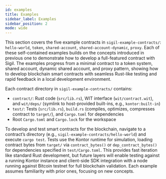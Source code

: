 ```yaml
---
id: examples
title: Examples
sidebar_label: Examples
sidebar_position: 2
mode: wide
---
```


This section covers the five example contracts in `sigil-example-contracts/`: `hello-world`, `token`, `shared-account`, `shared-account-dynamic`, `proxy`. Each of these self-contained examples builds on the concepts introduced in previous one to demonstrate how to develop a full-featured contract with Sigil. The examples progress from a minimal contract to a token system, shared account, dynamic shared account, and proxy pattern, showing how to develop blockchain smart contracts with seamless Rust-like testing and rapid feedback in a local development environment.

Each contract directory in `sigil-example-contracts/` contains:
- `contract/`: Rust code (`src/lib.rs`), WIT interface (`wit/contract.wit`), and `wit/deps/` (symlink to host-provided built-ins, e.g., `kontor:built-in`)
- `test/`: Tests (`src/lib.rs`), `build.rs` (compiles, optimizes, compresses contract to `target/`), and `Cargo.toml` for dependencies
- Root `Cargo.toml` and `Cargo.lock` for the workspace

To develop and test smart contracts for the blockchain, navigate to a contract’s directory (e.g., `sigil-example-contracts/hello-world`) and execute `cargo test`. Tests use the Kontor runtime for simulation, loading contract bytes from `target/` via `contract_bytes()` or `dep_contract_bytes()` for dependencies specified in `test/Cargo.toml`. This provides fast iteration like standard Rust development, but future layers will enable testing against a running Kontor instance and client-side SDK integration with a node running against Bitcoin testnet for full blockchain validation. Each example assumes familiarity with prior ones, focusing on new concepts.
